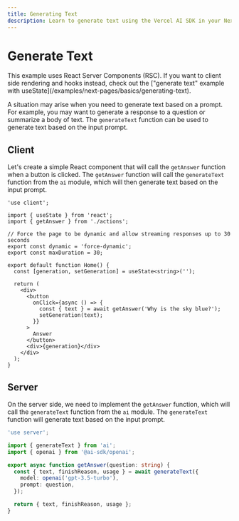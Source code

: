 ```yaml
---
title: Generating Text
description: Learn to generate text using the Vercel AI SDK in your Next.js App Router application
---
```


# Generate Text

<Note>
  This example uses React Server Components (RSC). If you want to client side
  rendering and hooks instead, check out the ["generate text" example with
  useState](/examples/next-pages/basics/generating-text).
</Note>

A situation may arise when you need to generate text based on a prompt. For example, you may want to generate a response to a question or summarize a body of text. The `generateText` function can be used to generate text based on the input prompt.

<Browser>
  <TextGeneration />
</Browser>

## Client

Let's create a simple React component that will call the `getAnswer` function when a button is clicked. The `getAnswer` function will call the `generateText` function from the `ai` module, which will then generate text based on the input prompt.

```tsx filename="app/page.tsx"
'use client';

import { useState } from 'react';
import { getAnswer } from './actions';

// Force the page to be dynamic and allow streaming responses up to 30 seconds
export const dynamic = 'force-dynamic';
export const maxDuration = 30;

export default function Home() {
  const [generation, setGeneration] = useState<string>('');

  return (
    <div>
      <button
        onClick={async () => {
          const { text } = await getAnswer('Why is the sky blue?');
          setGeneration(text);
        }}
      >
        Answer
      </button>
      <div>{generation}</div>
    </div>
  );
}
```

## Server

On the server side, we need to implement the `getAnswer` function, which will call the `generateText` function from the `ai` module. The `generateText` function will generate text based on the input prompt.

```typescript filename='app/actions.ts'
'use server';

import { generateText } from 'ai';
import { openai } from '@ai-sdk/openai';

export async function getAnswer(question: string) {
  const { text, finishReason, usage } = await generateText({
    model: openai('gpt-3.5-turbo'),
    prompt: question,
  });

  return { text, finishReason, usage };
}
```
